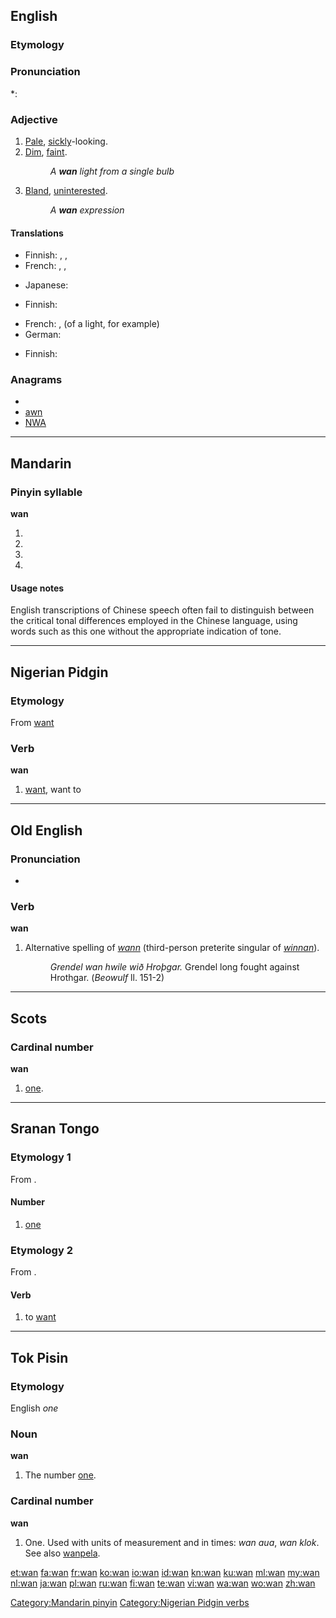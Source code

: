 {{also|Appendix:Variations of "wan"}}
==English==

===Etymology===
{{etyl|ang}} {{term|wann||dark}}

===Pronunciation===
*: {{rhymes|ɒn}}

===Adjective===
{{en-adj|wanner|wannest}}

# [[pale|Pale]], [[sickly]]-looking.
# [[dim|Dim]], [[faint]].
#: ''A '''wan''' light from a single bulb''
# [[bland|Bland]], [[uninterested]].
#: ''A '''wan''' expression''

====Translations====
{{trans-top|pale, sickly-looking}}
* Finnish: {{t-|fi|kelmeä}}, {{t|fi|kalmea}}, {{t|fi|riutunut}}
* French: {{t+|fr|blême}}, {{t|fr|pâlot}}, {{t|fr|pâlotte)}}
{{trans-mid}}
* Japanese: {{t|ja|青ざめた|tr=aozameta}}
{{trans-bottom}}

{{trans-top|dim, faint}}
* Finnish: {{t-|fi|kelmeä}}
{{trans-mid}}
* French: {{t+|fr|blafard}}, {{t+|fr|blafarde}} (of a light, for example)
* German: {{t+|de|fahl}}
{{trans-bottom}}

{{trans-top|bland, uninterested}}
* Finnish: {{t-|fi|vaisu}}
{{trans-mid}}
{{trans-bottom}}

===Anagrams===
* {{alphagram|anw}}
* [[awn#English|awn]]
* [[NWA#English|NWA]]

----

==Mandarin==

===Pinyin syllable===
'''wan'''

# {{nonstandard spelling of|lang=cmn|[[wān]]}}
# {{nonstandard spelling of|lang=cmn|[[wán]]}}
# {{nonstandard spelling of|lang=cmn|[[wǎn]]}}
# {{nonstandard spelling of|lang=cmn|[[wàn]]}}

====Usage notes====
English transcriptions of Chinese speech often fail to distinguish between the critical tonal differences employed in the Chinese language, using words such as this one without the appropriate indication of tone.

[[Category:Mandarin pinyin]]

----

==Nigerian Pidgin==

===Etymology===
From {{etyl|en|pcm}} [[want]]

===Verb===
'''wan'''

# [[want]], want to

[[Category:Nigerian Pidgin verbs]]

----

==Old English==

===Pronunciation===
* {{IPA|/wɑn/|lang=ang}}

===Verb===
'''wan'''

# Alternative spelling of ''[[wann]]'' (third-person preterite singular of ''[[winnan]]'').
#: ''Grendel wan hwile wið Hroþgar.''  Grendel long fought against Hrothgar.  (''Beowulf'' ll. 151-2)

----

==Scots==

===Cardinal number===
'''wan'''

# {{context|West Central Scots|lang=sco}} [[one]].

----

==Sranan Tongo==

===Etymology 1===
From {{etyl|en|srn}} {{term|one|lang=en}}.

====Number====
{{infl|srn|number}}

# {{cardinal|lang=srn}} [[one]]

===Etymology 2===
From {{etyl|en|srn}} {{term|want|lang=en}}.

====Verb====
{{infl|srn|verb}}

# to [[want]]

----

==Tok Pisin==

===Etymology===
English ''one''

===Noun===
'''wan'''

# The number [[one]].

===Cardinal number===
'''wan'''

# One. Used with units of measurement and in times: ''wan aua'', ''wan klok''. See also [[wanpela]].

[[et:wan]]
[[fa:wan]]
[[fr:wan]]
[[ko:wan]]
[[io:wan]]
[[id:wan]]
[[kn:wan]]
[[ku:wan]]
[[ml:wan]]
[[my:wan]]
[[nl:wan]]
[[ja:wan]]
[[pl:wan]]
[[ru:wan]]
[[fi:wan]]
[[te:wan]]
[[vi:wan]]
[[wa:wan]]
[[wo:wan]]
[[zh:wan]]